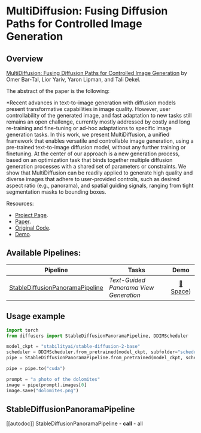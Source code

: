 <!--Copyright 2023 The HuggingFace Team. All rights reserved.

Licensed under the Apache License, Version 2.0 (the "License"); you may not use this file except in compliance with
the License. You may obtain a copy of the License at

http://www.apache.org/licenses/LICENSE-2.0

Unless required by applicable law or agreed to in writing, software distributed under the License is distributed on
an "AS IS" BASIS, WITHOUT WARRANTIES OR CONDITIONS OF ANY KIND, either express or implied. See the License for the
specific language governing permissions and limitations under the License.
-->

# MultiDiffusion: Fusing Diffusion Paths for Controlled Image Generation

## Overview

[MultiDiffusion: Fusing Diffusion Paths for Controlled Image Generation](https://arxiv.org/abs/2302.08113) by Omer Bar-Tal, Lior Yariv, Yaron Lipman, and Tali Dekel.

The abstract of the paper is the following:

*Recent advances in text-to-image generation with diffusion models present transformative capabilities in image quality. However, user controllability of the generated image, and fast adaptation to new tasks still remains an open challenge, currently mostly addressed by costly and long re-training and fine-tuning or ad-hoc adaptations to specific image generation tasks. In this work, we present MultiDiffusion, a unified framework that enables versatile and controllable image generation, using a pre-trained text-to-image diffusion model, without any further training or finetuning. At the center of our approach is a new generation process, based on an optimization task that binds together multiple diffusion generation processes with a shared set of parameters or constraints. We show that MultiDiffusion can be readily applied to generate high quality and diverse images that adhere to user-provided controls, such as desired aspect ratio (e.g., panorama), and spatial guiding signals, ranging from tight segmentation masks to bounding boxes.

Resources:

* [Project Page](https://multidiffusion.github.io/).
* [Paper](https://arxiv.org/abs/2302.08113).
* [Original Code](https://github.com/omerbt/MultiDiffusion).
* [Demo](https://huggingface.co/spaces/weizmannscience/MultiDiffusion).

## Available Pipelines:

| Pipeline | Tasks | Demo
|---|---|:---:|
| [StableDiffusionPanoramaPipeline](https://github.com/huggingface/diffusers/blob/main/src/diffusers/pipelines/stable_diffusion/pipeline_stable_diffusion_panorama.py) | *Text-Guided Panorama View Generation* | [🤗 Space](https://huggingface.co/spaces/weizmannscience/MultiDiffusion)) |

<!-- TODO: add Colab -->

## Usage example

```python
import torch
from diffusers import StableDiffusionPanoramaPipeline, DDIMScheduler

model_ckpt = "stabilityai/stable-diffusion-2-base"
scheduler = DDIMScheduler.from_pretrained(model_ckpt, subfolder="scheduler")
pipe = StableDiffusionPanoramaPipeline.from_pretrained(model_ckpt, scheduler=scheduler, torch_dtype=torch.float16)

pipe = pipe.to("cuda")

prompt = "a photo of the dolomites"
image = pipe(prompt).images[0]
image.save("dolomites.png")
```

## StableDiffusionPanoramaPipeline
[[autodoc]] StableDiffusionPanoramaPipeline
	- __call__
	- all

